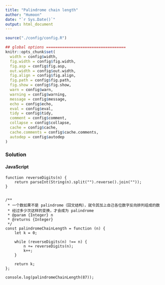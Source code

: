 ```yaml
---
title: "Palindrome chain length"
author: "Humoon"
date: "`r Sys.Date()`"
output: html_document
---
```



```r
source("./config/config.R")

## global options ===================================
knitr::opts_chunk$set(
  width = config$width,
  fig.width = config$fig.width,
  fig.asp = config$fig.asp,
  out.width = config$out.width,
  fig.align = config$fig.align,
  fig.path = config$fig.path,
  fig.show = config$fig.show,
  warn = config$warn,
  warning = config$warning,
  message = config$message,
  echo = config$echo,
  eval = config$eval,
  tidy = config$tidy,
  comment = config$comment,
  collapse = config$collapse,
  cache = config$cache,
  cache.comments = config$cache.comments,
  autodep = config$autodep
)
```



### Solution

#### JavaScript

```node

function reverseDigits(n) {
    return parseInt(String(n).split("").reverse().join(""));
}


/**
 * 一个数如果不是 palindrome（回文结构），就令其加上自己各位数字反向排列组成的数
 * 经过多少次这样的变换，才会成为 palindrome
 * @param {Integer} n 
 * @returns {Integer}
 */
const palindromeChainLength = function (n) {
    let k = 0;

    while (reverseDigits(n) !== n) {
        n += reverseDigits(n);
        k++;
    }

    return k;
};

console.log(palindromeChainLength(87));

```


